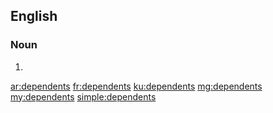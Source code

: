 ==English==

===Noun===
{{head|en}}

# {{plural of|dependent}}

[[ar:dependents]]
[[fr:dependents]]
[[ku:dependents]]
[[mg:dependents]]
[[my:dependents]]
[[simple:dependents]]